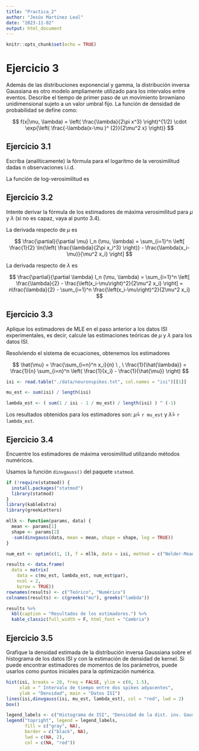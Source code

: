 ```yaml
---
title: "Practica_2"
author: "Jesús Martínez Leal"
date: "2023-11-02"
output: html_document
---
```


```r
knitr::opts_chunk$set(echo = TRUE)
```

# Ejercicio 3

Además de las distribuciones exponencial y gamma, la distribución inversa Gaussiana es otro modelo ampliamente utilizado para los intervalos entre eventos. Describe el tiempo de primer paso de un movimiento browniano unidimensional sujeto a un valor umbral fijo. La función de densidad de probabilidad se define como:

$$
f(x|\mu, \lambda) =
\left( \frac{\lambda}{2\pi x^3} \right)^{1/2} \cdot
\exp{\left( \frac{-\lambda(x-\mu )^ {2}}{2\mu^2 x} \right)}
$$

## Ejercicio 3.1

Escriba (analíticamente) la fórmula para el logaritmo de la verosimilitud dadas n observaciones i.i.d.

La función de log-verosimilitud es

\begin{align}
l_n (\mu, \lambda) =
\ln{\left[ \mathcal{L}_n (\mu, \lambda) \right]} =
\ln{\left[\prod_{i = 1}^n \mathscr{f}(x_i|\mu, \lambda) \right]} =
\sum_{i = 1}^n \ln{\left[ \mathscr{f}(x_i|\mu, \lambda) \right]} =
\sum_{i = 1}^n \ln{\left[
  \left( \frac{\lambda}{2\pi x_i^3} \right)^{1/2} \cdot
  \exp{\left( \frac{-\lambda(x_i-\mu )^ {2}}{2\mu^2 x_i} \right)} \right]} = \\
\sum_{i = 1}^n \left\{ \ln{\left[
  \left( \frac{\lambda}{2\pi x_i^3} \right)^{1/2} \right]} -
  \frac{-\lambda(x_i-\mu )^ {2}}{2\mu^2 x_i} \right\} =
\sum_{i = 1}^n \left[ \frac{1}{2} \ln{
  \left( \frac{\lambda}{2\pi x_i^3} \right)} -
  \frac{\lambda(x_i-\mu )^ {2}}{2\mu^2 x_i} \right]
\end{align}

## Ejercicio 3.2

Intente derivar la fórmula de los estimadores de máxima verosimilitud para $\mu$ y $\lambda$ (si no es capaz, vaya al punto 3.4).

La derivada respecto de $\mu$ es

$$
\frac{\partial}{\partial \mu} l_n (\mu, \lambda) =
\sum_{i=1}^n \left[
  \frac{1}{2} \ln{\left( \frac{\lambda}{2\pi x_i^3} \right)} -
  \frac{\lambda(x_i-\mu)}{\mu^2 x_i} \right]
$$

La derivada respecto de $\lambda$ es

$$
\frac{\partial}{\partial \lambda} l_n (\mu, \lambda) =
\sum_{i=1}^n \left[ \frac{\lambda}{2} -
\frac{\left(x_i-\mu\right)^2}{2\mu^2 x_i} \right] =
n\frac{\lambda}{2} - \sum_{i=1}^n \frac{\left(x_i-\mu\right)^2}{2\mu^2 x_i}
$$

## Ejercicio 3.3

Aplique los estimadores de MLE en el paso anterior a los datos ISI experimentales, es decir, calcule las estimaciones teóricas de $\mu$ y $\lambda$ para los datos ISI.

Resolviendo el sistema de ecuaciones, obtenemos los estimadores

$$
\hat{\mu} = \frac{\sum_{i=n}^n x_i}{n} \ , \
\frac{1}{\hat{\lambda}} =
  \frac{1}{n} \sum_{i=n}^n \left( \frac{1}{x_i} - \frac{1}{\hat{\mu}} \right)
$$

```r
isi <- read.table("./data/neuronspikes.txt", col.names = "isi")[[1]]

mu_est <- sum(isi) / length(isi)

lambda_est <- ( sum(1 / isi - 1 / mu_est) / length(isi) ) ^ (-1)
```

Los resultados obtenidos para los estimadores son: $\hat{\mu} =$ `r mu_est` y $\hat{\lambda} =$ `r lambda_est`.

## Ejercicio 3.4

Encuentre los estimadores de máxima verosimilitud utilizando métodos numéricos.

Usamos la función `dinvgauss()` del paquete `statmod`.

```r
if (!require(statmod)) {
  install.packages("statmod")
  library(statmod)
}
library(kableExtra)
library(greekLetters)

mllk <- function(params, data) {
  mean <- params[1]
  shape <- params[2]
  -sum(dinvgauss(data, mean = mean, shape = shape, log = TRUE))
}

num_est <- optim(c(1, 1), f = mllk, data = isi, method = c("Nelder-Mead"))

results <- data.frame(
  data = matrix(
    data = c(mu_est, lambda_est, num_est$par),
    ncol = 2,
    byrow = TRUE))
rownames(results) <- c("Teórico", "Numérico")
colnames(results) <- c(greeks("mu"), greeks("lambda"))

results %>%
  kbl(caption = "Resultados de los estimadores.") %>%
  kable_classic(full_width = F, html_font = "Cambria")
```

## Ejercicio 3.5

Grafique la densidad estimada de la distribución inversa Gaussiana sobre el histograma de los datos ISI y con la estimación de densidad de kernel. Si puede encontrar estimadores de momentos de los parámetros, puede usarlos como puntos iniciales para la optimización numérica.

```r
hist(isi, breaks = 20, freq = FALSE, ylim = c(0, 1.5),
     xlab = " Intervalo de tiempo entre dos spikes adyacentes",
     ylab = "Densidad", main = "Datos ISI")
lines(isi,dinvgauss(isi, mu_est, lambda_est), col = "red", lwd = 2)
box()

legend_labels <- c("Histograma de ISI", "Densidad de la dist. inv. Gaussiana")
legend("topright", legend = legend_labels,
       fill = c("gray", NA),
       border = c("black", NA),
       lwd = c(NA, 2),
       col = c(NA, "red"))
```